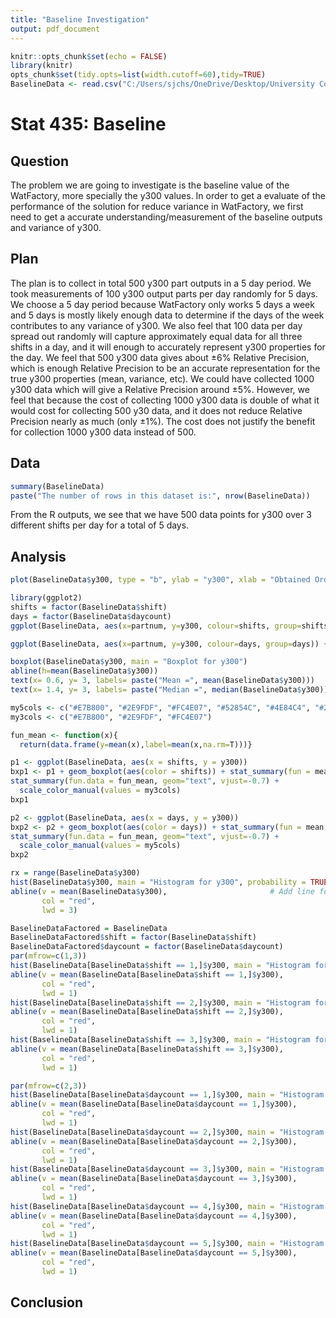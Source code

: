 ---
title: "Baseline Investigation"
output: pdf_document
---

```{r setup, include=FALSE}
knitr::opts_chunk$set(echo = FALSE)
library(knitr)
opts_chunk$set(tidy.opts=list(width.cutoff=60),tidy=TRUE)
BaselineData <- read.csv("C:/Users/sjchs/OneDrive/Desktop/University Course/Stat 435/BaselineData.csv", fileEncoding="UTF-8-BOM")
```

# Stat 435: Baseline

## Question

The problem we are going to investigate is the baseline value of the WatFactory, more specially the y300 values.\newline
In order to get a evaluate of the performance of the solution for reduce variance in WatFactory, we first need to get a accurate understanding/measurement of the baseline outputs and variance of y300.\newline

## Plan

The plan is to collect in total 500 y300 part outputs in a 5 day period. We took measurements of 100 y300 output parts per day randomly for 5 days.\newline
We choose a 5 day period because WatFactory only works 5 days a week and 5 days is mostly likely enough data to determine if the days of the week contributes to any variance of y300.\newline
We also feel that 100 data per day spread out randomly will capture approximately equal data for all three shifts in a day, and it will enough to accurately represent y300 properties for the day.\newline
We feel that 500 y300 data gives about $\pm 6\%$ Relative Precision, which is enough Relative Precision to be an accurate representation for the true y300 properties (mean, variance, etc).\newline
We could have collected 1000 y300 data which will give a Relative Precision around $\pm 5\%$. However, we feel that because the cost of collecting 1000 y300 data is double of what it would cost for collecting 500 y30 data, and it does not reduce Relative Precision nearly as much (only $\pm 1\%$). The cost does not justify the benefit for collection 1000 y300 data instead of 500.\newline

## Data

```{r}
summary(BaselineData)
paste("The number of rows in this dataset is:", nrow(BaselineData))
```
From the R outputs, we see that we have 500 data points for y300 over 3 different shifts per day for a total of 5 days.\newline

## Analysis

```{r}
plot(BaselineData$y300, type = "b", ylab = "y300", xlab = "Obtained Order", main = "Run Chart")
```

```{r}
library(ggplot2)
shifts = factor(BaselineData$shift)
days = factor(BaselineData$daycount)
ggplot(BaselineData, aes(x=partnum, y=y300, colour=shifts, group=shifts)) + geom_line() + geom_point() + ggtitle("Run Chart Grouped by Shifts") + xlab("Part number") + ylab("y300")
```

```{r}
ggplot(BaselineData, aes(x=partnum, y=y300, colour=days, group=days)) + geom_line() + geom_point() + ggtitle("Run Chart Grouped by Days") + xlab("Part number") + ylab("y300")
```

```{r}
boxplot(BaselineData$y300, main = "Boxplot for y300")
abline(h=mean(BaselineData$y300))
text(x= 0.6, y= 3, labels= paste("Mean =", mean(BaselineData$y300)))
text(x= 1.4, y= 3, labels= paste("Median =", median(BaselineData$y300)))

my5cols <- c("#E7B800", "#2E9FDF", "#FC4E07", "#52854C", "#4E84C4", "#293352")
my3cols <- c("#E7B800", "#2E9FDF", "#FC4E07")

fun_mean <- function(x){
  return(data.frame(y=mean(x),label=mean(x,na.rm=T)))}

p1 <- ggplot(BaselineData, aes(x = shifts, y = y300))
bxp1 <- p1 + geom_boxplot(aes(color = shifts)) + stat_summary(fun = mean, geom="point",colour="darkred", size=3) +
stat_summary(fun.data = fun_mean, geom="text", vjust=-0.7) +
  scale_color_manual(values = my3cols)
bxp1

p2 <- ggplot(BaselineData, aes(x = days, y = y300))
bxp2 <- p2 + geom_boxplot(aes(color = days)) + stat_summary(fun = mean, geom="point",colour="darkred", size=3) +
stat_summary(fun.data = fun_mean, geom="text", vjust=-0.7) +
  scale_color_manual(values = my5cols)
bxp2

```

```{r}
rx = range(BaselineData$y300)
hist(BaselineData$y300, main = "Histogram for y300", probability = TRUE, breaks = seq(rx[1], rx[2], length.out = 25))
abline(v = mean(BaselineData$y300),                       # Add line for mean
       col = "red",
       lwd = 3)
```


```{r}
BaselineDataFactored = BaselineData
BaselineDataFactored$shift = factor(BaselineData$shift)
BaselineDataFactored$daycount = factor(BaselineData$daycount)
par(mfrow=c(1,3))
hist(BaselineData[BaselineData$shift == 1,]$y300, main = "Histogram for Shift 1", xlab = "y300", probability = TRUE, breaks = seq(rx[1], rx[2], length.out = 20))
abline(v = mean(BaselineData[BaselineData$shift == 1,]$y300),                       # Add line for mean
       col = "red",
       lwd = 1)
hist(BaselineData[BaselineData$shift == 2,]$y300, main = "Histogram for Shift 2", xlab = "y300", probability = TRUE, breaks = seq(rx[1], rx[2], length.out = 20))
abline(v = mean(BaselineData[BaselineData$shift == 2,]$y300),                       # Add line for mean
       col = "red",
       lwd = 1)
hist(BaselineData[BaselineData$shift == 3,]$y300, main = "Histogram for Shift 3", xlab = "y300", probability = TRUE, breaks = seq(rx[1], rx[2], length.out = 20))
abline(v = mean(BaselineData[BaselineData$shift == 3,]$y300),                       # Add line for mean
       col = "red",
       lwd = 1)
```

```{r}
par(mfrow=c(2,3))
hist(BaselineData[BaselineData$daycount == 1,]$y300, main = "Histogram for Day 1", xlab = "y300", xlim = c(-15, 15), probability = TRUE, breaks = seq(rx[1], rx[2], length.out = 15))
abline(v = mean(BaselineData[BaselineData$daycount == 1,]$y300),                       # Add line for mean
       col = "red",
       lwd = 1)
hist(BaselineData[BaselineData$daycount == 2,]$y300, main = "Histogram for Day 2", xlab = "y300", xlim = c(-15, 15), probability = TRUE, breaks = seq(rx[1], rx[2], length.out = 15))
abline(v = mean(BaselineData[BaselineData$daycount == 2,]$y300),                       # Add line for mean
       col = "red",
       lwd = 1)
hist(BaselineData[BaselineData$daycount == 3,]$y300, main = "Histogram for Day 3", xlab = "y300", xlim = c(-15, 15), probability = TRUE, breaks = seq(rx[1], rx[2], length.out = 15))
abline(v = mean(BaselineData[BaselineData$daycount == 3,]$y300),                       # Add line for mean
       col = "red",
       lwd = 1)
hist(BaselineData[BaselineData$daycount == 4,]$y300, main = "Histogram for Day 4", xlab = "y300", xlim = c(-15, 15), probability = TRUE, breaks = seq(rx[1], rx[2], length.out = 15))
abline(v = mean(BaselineData[BaselineData$daycount == 4,]$y300),                       # Add line for mean
       col = "red",
       lwd = 1)
hist(BaselineData[BaselineData$daycount == 5,]$y300, main = "Histogram for Day 5", xlab = "y300", xlim = c(-15, 15), probability = TRUE, breaks = seq(rx[1], rx[2], length.out = 15))
abline(v = mean(BaselineData[BaselineData$daycount == 5,]$y300),                       # Add line for mean
       col = "red",
       lwd = 1)
```


## Conclusion
